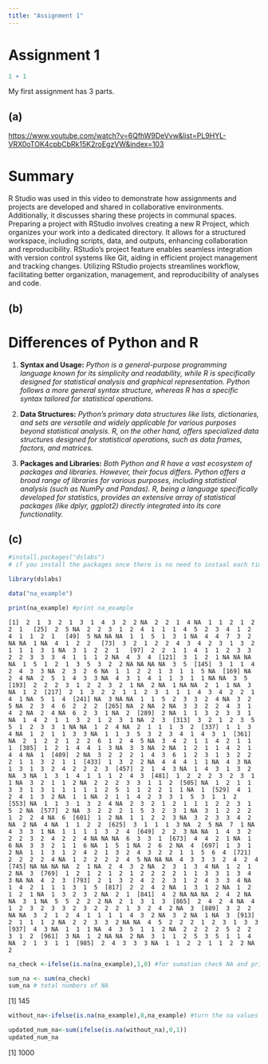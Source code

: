```yaml
---
title: "Assignment 1"
---
```


# Assignment 1

```r
1 + 1
```

My first assignment has 3 parts.

## (a)

<https://www.youtube.com/watch?v=6QfhW9DeVvw&list=PL9HYL-VRX0oTOK4cpbCbRk15K2roEgzVW&index=103>

# Summary

R Studio was used in this video to demonstrate how assignments and projects are developed and shared in collaborative environments. Additionally, it discusses sharing these projects in communal spaces. Preparing a project with RStudio involves creating a new R Project, which organizes your work into a dedicated directory. It allows for a structured workspace, including scripts, data, and outputs, enhancing collaboration and reproducibility. RStudio's project feature enables seamless integration with version control systems like Git, aiding in efficient project management and tracking changes. Utilizing RStudio projects streamlines workflow, facilitating better organization, management, and reproducibility of analyses and code.

## (b)

# Differences of **Python** and **R**

1.  **Syntax and Usage:** *Python is a general-purpose programming language known for its simplicity and readability, while R is specifically designed for statistical analysis and graphical representation. Python follows a more general syntax structure, whereas R has a specific syntax tailored for statistical operations.*

2.  **Data Structures:** *Python's primary data structures like lists, dictionaries, and sets are versatile and widely applicable for various purposes beyond statistical analysis. R, on the other hand, offers specialized data structures designed for statistical operations, such as data frames, factors, and matrices.*

3.  **Packages and Libraries:** *Both Python and R have a vast ecosystem of packages and libraries. However, their focus differs. Python offers a broad range of libraries for various purposes, including statistical analysis (such as NumPy and Pandas). R, being a language specifically developed for statistics, provides an extensive array of statistical packages (like dplyr, ggplot2) directly integrated into its core functionality.*

## (c)

``` R
#install.packages("dslabs") 
# if you install the packages once there is no need to instaal each time just use for first time is enough.

library(dslabs)

data("na_example")

print(na_example) #print na_example
```

`[1]  2  1  3  2  1  3  1  4  3  2  2 NA  2  2  1  4 NA  1  1  2  1  2  2  1
  [25]  2  5 NA  2  2  3  1  2  4  1  1  1  4  5  2  3  4  1  2  4  1  1  2  1
  [49]  5 NA NA NA  1  1  5  1  3  1 NA  4  4  7  3  2 NA NA  1 NA  4  1  2  2
  [73]  3  2  1  2  2  4  3  4  2  3  1  3  2  1  1  1  3  1 NA  3  1  2  2  1
  [97]  2  2  1  1  4  1  1  2  3  3  2  2  3  3  3  4  1  1  1  2 NA  4  3  4
 [121]  3  1  2  1 NA NA NA NA  1  5  1  2  1  3  5  3  2  2 NA NA NA NA  3  5
 [145]  3  1  1  4  2  4  3  3 NA  2  3  2  6 NA  1  1  2  2  1  3  1  1  5 NA
 [169] NA  2  4 NA  2  5  1  4  3  3 NA  4  3  1  4  1  1  3  1  1 NA NA  3  5
 [193]  2  2  2  3  1  2  2  3  2  1 NA  2 NA  1 NA NA  2  1  1 NA  3 NA  1  2
 [217]  2  1  3  2  2  1  1  2  3  1  1  1  4  3  4  2  2  1  4  1 NA  5  1  4
 [241] NA  3 NA NA  1  1  5  2  3  3  2  4 NA  3  2  5 NA  2  3  4  6  2  2  2
 [265] NA  2 NA  2 NA  3  3  2  2  4  3  1  4  2 NA  2  4 NA  6  2  3  1 NA  2
 [289]  2 NA  1  1  3  2  3  3  1 NA  1  4  2  1  1  3  2  1  2  3  1 NA  2  3
 [313]  3  2  1  2  3  5  5  1  2  3  3  1 NA NA  1  2  4 NA  2  1  1  1  3  2
 [337]  1  1  3  4 NA  1  2  1  1  3  3 NA  1  1  3  5  3  2  3  4  1  4  3  1
 [361] NA  2  1  2  2  1  2  2  6  1  2  4  5 NA  3  4  2  1  1  4  2  1  1  1
 [385]  1  2  1  4  4  1  3 NA  3  3 NA  2 NA  1  2  1  1  4  2  1  4  4 NA  1
 [409]  2 NA  3  2  2  2  1  4  3  6  1  2  3  1  3  2  2  2  1  1  3  2  1  1
 [433]  1  3  2  2 NA  4  4  4  1  1 NA  4  3 NA  1  3  1  3  2  4  2  2  2  3
 [457]  2  1  4  3 NA  1  4  3  1  3  2 NA  3 NA  1  3  1  4  1  1  1  2  4  3
 [481]  1  2  2  2  3  2  3  1  1 NA  3  2  1  1  2 NA  2  2  2  3  3  1  1  2
 [505] NA  1  2  1  1  3  3  1  3  1  1  1  1  1  2  5  1  1  2  2  1  1 NA  1
 [529]  4  1  2  4  1  3  2 NA  1  1 NA  2  1  1  4  2  3  3  1  5  3  1  1  2
 [553] NA  1  1  3  1  3  2  4 NA  2  3  2  1  2  1  1  1  2  2  3  1  5  2 NA
 [577]  2 NA  3  2  2  2  1  5  3  2  3  1 NA  3  1  2  2  2  1  2  2  4 NA  6
 [601]  1  2 NA  1  1  2  2  3 NA  3  2  3  3  4  2 NA  2 NA  4 NA  1  1  2  2
 [625]  3  1  1  1  3 NA  2  5 NA  7  1 NA  4  3  3  1 NA  1  1  1  1  3  2  4
 [649]  2  2  3 NA NA  1  4  3  2  2  2  3  2  4  2  2  4 NA NA NA  6  3  3  1
 [673]  4  4  2  1 NA  1  6 NA  3  3  2  1  1  6 NA  1  5  1 NA  2  6  2 NA  4
 [697]  1  3  1  2 NA  1  1  3  1  2  4  2  1  3  2  4  3  2  2  1  1  5  6  4
 [721]  2  2  2  2  4 NA  1  2  2  2  2  4  5 NA NA NA  4  3  3  3  2  4  2  4
 [745] NA NA NA NA  2  1 NA  2  4  3  2 NA  2  3  1  3  4 NA  1  2  1  2 NA  3
 [769]  1  2  1  2  1  2  1  2  2  2  2  1  1  3  3  1  3  4  3 NA NA  4  2  3
 [793]  2  1  3  2  4  2  2  3  1  2  4  3  3  4 NA  1  4  2  1  1  1  3  1  5
 [817]  2  2  4  2 NA  1  3  1  2 NA  1  2  1  2  1 NA  1  3  2  3  2 NA  2  1
 [841]  4  2 NA NA NA  2  4  2 NA NA  3  1 NA  5  5  2  2  2 NA  2  1  3  1  3
 [865]  2  4  2  4 NA  4  1  2  3  2  3  3  2  3  2  2  2  1  3  2  4  2 NA  3
 [889]  3  2  2 NA NA  3  2  1  2  4  1  1  1  1  4  3  2 NA  3  2 NA  1 NA  3
 [913]  2  1  1  1  2 NA  2  2  3  3  2 NA NA  4  5  2  2  2  1  2  3  1  3  3
 [937]  4  3 NA  1  1  1 NA  4  3  5  1  1  2 NA  2  2  2  2  5  2  2  3  1  2
 [961]  3 NA  1  2 NA NA  2 NA  3  1  1  2  5  3  5  1  1  4 NA  2  1  3  1  1
 [985]  2  4  3  3  3 NA  1  1  2  2  1  1  2  2 NA  2`

``` R
na_check <-ifelse(is.na(na_example),1,0) #for sumation check NA and print as 1

sum_na <- sum(na_check) 
sum_na # total numbers of NA
```

\[1\] 145

``` R
without_na<-ifelse(is.na(na_example),0,na_example) #turn the na values to 0

updated_num_na<-sum(ifelse(is.na(without_na),0,1))
updated_num_na
```

\[1\] 1000
